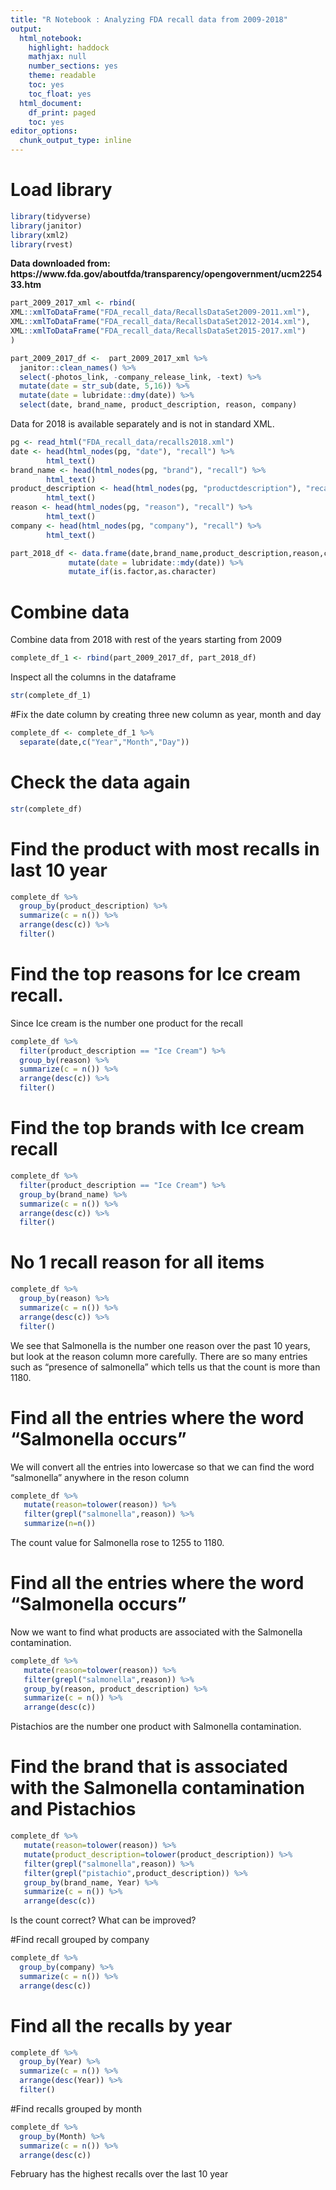 ```yaml
---
title: "R Notebook : Analyzing FDA recall data from 2009-2018"
output: 
  html_notebook:
    highlight: haddock
    mathjax: null
    number_sections: yes
    theme: readable
    toc: yes
    toc_float: yes
  html_document:
    df_print: paged
    toc: yes
editor_options: 
  chunk_output_type: inline
---
```



# Load library
```r
library(tidyverse)
library(janitor)
library(xml2)
library(rvest)
```


**Data downloaded from: https://www.fda.gov/aboutfda/transparency/opengovernment/ucm225433.htm **
```r
part_2009_2017_xml <- rbind(
XML::xmlToDataFrame("FDA_recall_data/RecallsDataSet2009-2011.xml"),
XML::xmlToDataFrame("FDA_recall_data/RecallsDataSet2012-2014.xml"),
XML::xmlToDataFrame("FDA_recall_data/RecallsDataSet2015-2017.xml")
) 

part_2009_2017_df <-  part_2009_2017_xml %>%
  janitor::clean_names() %>%
  select(-photos_link, -company_release_link, -text) %>%
  mutate(date = str_sub(date, 5,16)) %>%
  mutate(date = lubridate::dmy(date)) %>%
  select(date, brand_name, product_description, reason, company)
```            


Data for 2018 is available separately and is not in standard XML. 
```r
pg <- read_html("FDA_recall_data/recalls2018.xml")
date <- head(html_nodes(pg, "date"), "recall") %>%
        html_text()
brand_name <- head(html_nodes(pg, "brand"), "recall") %>%
        html_text()
product_description <- head(html_nodes(pg, "productdescription"), "recall") %>%
        html_text()
reason <- head(html_nodes(pg, "reason"), "recall") %>%
        html_text()
company <- head(html_nodes(pg, "company"), "recall") %>%
        html_text()

part_2018_df <- data.frame(date,brand_name,product_description,reason,company) %>%
             mutate(date = lubridate::mdy(date)) %>%
             mutate_if(is.factor,as.character)
```


# Combine data 
Combine data from 2018 with rest of the years starting from 2009
```r
complete_df_1 <- rbind(part_2009_2017_df, part_2018_df)
```

Inspect all the columns in the dataframe
```r
str(complete_df_1)
```

#Fix the date column by creating three new column as year, month and day
```r
complete_df <- complete_df_1 %>%
  separate(date,c("Year","Month","Day"))
```


# Check the data again
```r
str(complete_df)
```





# Find the product with most recalls in last 10 year
```r
complete_df %>%
  group_by(product_description) %>%
  summarize(c = n()) %>%
  arrange(desc(c)) %>%
  filter()
```




# Find the top reasons for Ice cream recall. 
Since Ice cream is the number one product for the recall
```r
complete_df %>%
  filter(product_description == "Ice Cream") %>%
  group_by(reason) %>%
  summarize(c = n()) %>%
  arrange(desc(c)) %>%
  filter()
```

# Find the top brands with Ice cream recall
```r
complete_df %>%
  filter(product_description == "Ice Cream") %>%
  group_by(brand_name) %>%
  summarize(c = n()) %>%
  arrange(desc(c)) %>%
  filter()
```




# No 1 recall reason for all items 
```r
complete_df %>%
  group_by(reason) %>%
  summarize(c = n()) %>%
  arrange(desc(c)) %>%
  filter()
```
We see that Salmonella is the number one reason over the past 10 years, but look at the reason column more carefully. There are so many entries such as "presence of salmonella" which tells us that the count is more than 1180. 




# Find all the entries where the word "Salmonella occurs"
We will convert all the entries into lowercase so that we can find the word "salmonella" anywhere in the reson column
```r
complete_df %>%
   mutate(reason=tolower(reason)) %>%
   filter(grepl("salmonella",reason)) %>%
   summarize(n=n())
```
The count value for Salmonella rose to 1255 to 1180. 



# Find all the entries where the word "Salmonella occurs"
Now we want to find what products are associated with the Salmonella contamination. 
```r
complete_df %>%
   mutate(reason=tolower(reason)) %>%
   filter(grepl("salmonella",reason)) %>%
   group_by(reason, product_description) %>%
   summarize(c = n()) %>%
   arrange(desc(c))
```
Pistachios are the number one product with Salmonella contamination. 



# Find the brand that is associated with the Salmonella contamination and Pistachios
```r
complete_df %>%
   mutate(reason=tolower(reason)) %>%
   mutate(product_description=tolower(product_description)) %>%
   filter(grepl("salmonella",reason)) %>%
   filter(grepl("pistachio",product_description)) %>%
   group_by(brand_name, Year) %>%
   summarize(c = n()) %>%
   arrange(desc(c))
```
Is the count correct? What can be improved?


#Find recall grouped by company
```r
complete_df %>%
  group_by(company) %>%
  summarize(c = n()) %>%
  arrange(desc(c)) 
```



# Find all the recalls by year
```r
complete_df %>%
  group_by(Year) %>%
  summarize(c = n()) %>%
  arrange(desc(Year)) %>%
  filter()
```




#Find recalls grouped by month
```r
complete_df %>%
  group_by(Month) %>%
  summarize(c = n()) %>%
  arrange(desc(c)) 
```
February has the highest recalls over the last 10 year






